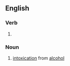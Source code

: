 ==English==

===Verb===
{{head|en|present participle}}

# {{present participle of|fuddle|lang=en|nocat=1}}

===Noun===
{{en-noun|~}}

# [[intoxication]] from [[alcohol]]
